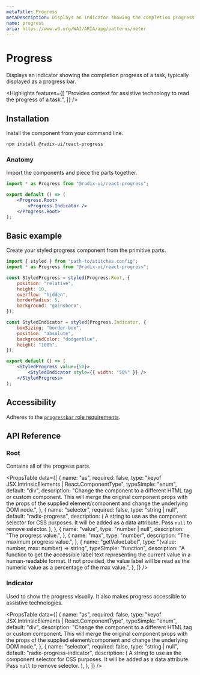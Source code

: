 ```yaml
---
metaTitle: Progress
metaDescription: Displays an indicator showing the completion progress of a task, typically displayed as a progress bar.
name: progress
aria: https://www.w3.org/WAI/ARIA/apg/patterns/meter
---
```


# Progress

<Description>
	Displays an indicator showing the completion progress of a task, typically
	displayed as a progress bar.
</Description>

<Highlights
	features={[
		"Provides context for assistive technology to read the progress of a task.",
	]}
/>

## Installation

Install the component from your command line.

```bash
npm install @radix-ui/react-progress
```

### Anatomy

Import the components and piece the parts together.

```jsx
import * as Progress from "@radix-ui/react-progress";

export default () => (
	<Progress.Root>
		<Progress.Indicator />
	</Progress.Root>
);
```

## Basic example

Create your styled progress component from the primitive parts.

```jsx
import { styled } from "path-to/stitches.config";
import * as Progress from "@radix-ui/react-progress";

const StyledProgress = styled(Progress.Root, {
	position: "relative",
	height: 10,
	overflow: "hidden",
	borderRadius: 5,
	background: "gainsboro",
});

const StyledIndicator = styled(Progress.Indicator, {
	boxSizing: "border-box",
	position: "absolute",
	backgroundColor: "dodgerblue",
	height: "100%",
});

export default () => (
	<StyledProgress value={50}>
		<StyledIndicator style={{ width: "50%" }} />
	</StyledProgress>
);
```

## Accessibility

Adheres to the [`progressbar` role requirements](https://www.w3.org/WAI/ARIA/apg/patterns/meter).

## API Reference

### Root

Contains all of the progress parts.

<PropsTable
	data={[
		{
			name: "as",
			required: false,
			type: "keyof JSX.IntrinsicElements | React.ComponentType<any>",
			typeSimple: "enum",
			default: "div",
			description:
				"Change the component to a different HTML tag or custom component. This will merge the original component props with the props of the supplied element/component and change the underlying DOM node.",
		},
		{
			name: "selector",
			required: false,
			type: "string | null",
			default: "radix-progress",
			description: (
				<span>
					A string to use as the component selector for CSS purposes. It will be
					added as a data attribute. Pass <Code>null</Code> to remove selector.
				</span>
			),
		},
		{
			name: "value",
			type: "number | null",
			description: "The progress value.",
		},
		{
			name: "max",
			type: "number",
			description: "The maximum progress value.",
		},
		{
			name: "getValueLabel",
			type: "(value: number, max: number) => string",
			typeSimple: "function",
			description:
				"A function to get the accessible label text representing the current value in a human-readable format. If not provided, the value label will be read as the numeric value as a percentage of the max value.",
		},
	]}
/>

### Indicator

Used to show the progress visually. It also makes progress accessible to assistive technologies.

<PropsTable
	data={[
		{
			name: "as",
			required: false,
			type: "keyof JSX.IntrinsicElements | React.ComponentType<any>",
			typeSimple: "enum",
			default: "div",
			description:
				"Change the component to a different HTML tag or custom component. This will merge the original component props with the props of the supplied element/component and change the underlying DOM node.",
		},
		{
			name: "selector",
			required: false,
			type: "string | null",
			default: "radix-progress-indicator",
			description: (
				<span>
					A string to use as the component selector for CSS purposes. It will be
					added as a data attribute. Pass <Code>null</Code> to remove selector.
				</span>
			),
		},
	]}
/>
